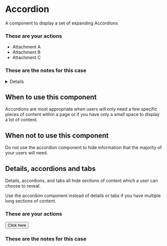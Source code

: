 
<Meta title='Accordion' id='D-Accordion' component={Accordion} />

# Accordion

A component to display a set of expanding Accordions

<Canvas>
  <Story name='Default'>
    <Accordion id='accord1'>
      <AccordionItem
        heading='Actions'
        summary='Things you can do.'
        expanded='false'
      >
        <h3>These are your actions</h3>
      </AccordionItem>
      <AccordionItem
        heading='Attachments'
        summary='View attachments.'
        expanded='false'
      >
        <ul>
          <li>Attachment A</li>
          <li>Attachment B</li>
          <li>Attachment C</li>
        </ul>
      </AccordionItem>
      <AccordionItem
        heading='Notes'
        summary='Selected information from submitted forms.'
        expanded='false'
      >
        <h3>These are the notes for this case</h3>
      </AccordionItem>
    </Accordion>
  </Story>
</Canvas>

<Details summary='Properties' className='no-indent'>
  <Props of={Accordion} />
</Details>

## When to use this component

Accordions are most appropriate when users will only need a few specific pieces of content within a page or if you have only a small space to display a lot of content.

## When not to use this component

Do not use the accordion component to hide information that the majority of your users will need.

## Details, accordions and tabs

Details, accordions, and tabs all hide sections of content which a user can choose to reveal.

Use the accordion component instead of details or tabs if you have multiple long sections of content.

<Canvas>
  <Story name='Accordion'>
    <Accordion id='accord2'>
      <AccordionItem
        heading='Actions'
        summary='Things you can do.'
        expanded='false'
      >
        <h3>These are your actions</h3>
      </AccordionItem>
      <AccordionItem
        heading='Attachments'
        summary='View attachments.'
        expanded='false'
      >
        <Button>Click here</Button>
      </AccordionItem>
      <AccordionItem
        heading='Notes'
        summary='Selected information from submitted forms.'
        expanded='false'
      >
        <h3>These are the notes for this case</h3>
      </AccordionItem>
    </Accordion>
  </Story>
</Canvas>
